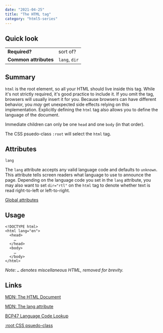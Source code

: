 ```yaml
---
date: "2021-04-25"
title: "The HTML tag"
category: "html5-series"
---
```


## Quick look

| | |
|---|---|
| **Required?** | sort of? |
| **Common attributes** | `lang`, `dir` |

## Summary

`html` is the root element, so all your HTML should live inside this tag. 
While it's not strictly required, it's good practice to include it. If
you omit the tag, browsers will usually insert it for you. Because
browsers can have different behavior, you _may_ get unexpected side effects
relying on this implementation. Explicitly defining the `html` tag also
allows you to define the language of the document.

Immediate children can only be one `head` and one `body` (in that order).

The CSS psuedo-class `:root` will select the `html` tag.

## Attributes

`lang`

The `lang` attribute accepts any valid language code and defaults to `unknown`.
This attribute tells screen readers what language to use to announce the page.
Depending on the language code you set in the `lang` attribute, you may also want to
set `dir="rtl"` on the `html` tag to denote whether text is read right-to-left 
or left-to-right.

[Global attributes](https://developer.mozilla.org/en-US/docs/Web/HTML/Global_attributes)

## Usage

```
<!DOCTYPE html>
<html lang="en">
  <head>
    …
  </head>
  <body>
    …
  </body>
</html>
```

_Note: `…` denotes miscellaneous HTML, removed for brevity._

## Links

[MDN: The HTML Document](https://developer.mozilla.org/en-US/docs/Web/HTML/Element/html)

[MDN: The lang attribute](https://developer.mozilla.org/en-US/docs/Web/HTML/Global_attributes/lang)

[BCP47 Language Code Lookup](https://r12a.github.io/app-subtags/)

[:root CSS psuedo-class](https://developer.mozilla.org/en-US/docs/Web/CSS/:root)